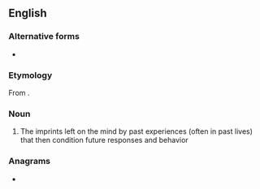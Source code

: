 ==English==

===Alternative forms===
* {{l|en|samskara}}

===Etymology===
From {{uder|en|sa|संस्कार||impression}}.

===Noun===
{{wikipedia}}
{{en-noun}}

# {{lb|en|Hinduism}} The imprints left on the mind by past experiences (often in past lives) that then condition future responses and behavior

===Anagrams===
* {{anagrams|en|a=aaaknrss|Arkansas}}
